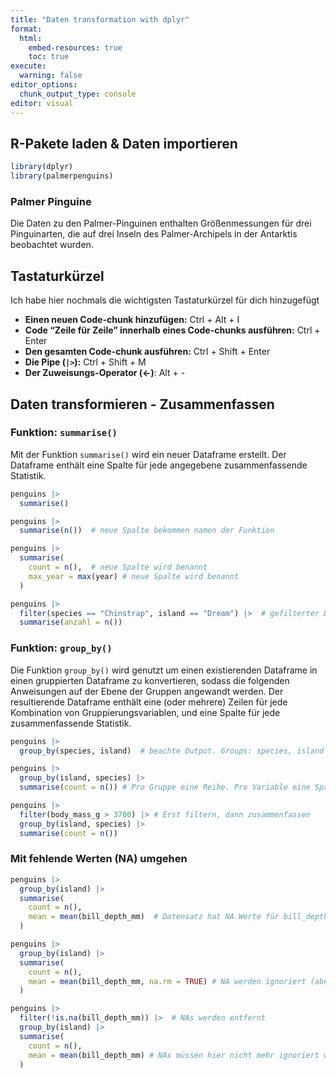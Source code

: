 ```yaml
---
title: "Daten transformation with dplyr"
format:
  html:
    embed-resources: true
    toc: true
execute:
  warning: false
editor_options: 
  chunk_output_type: console
editor: visual
---
```


## R-Pakete laden & Daten importieren

```r
library(dplyr)
library(palmerpenguins)
```

### Palmer Pinguine

Die Daten zu den Palmer-Pinguinen enthalten Größenmessungen für drei Pinguinarten, die auf drei Inseln des Palmer-Archipels in der Antarktis beobachtet wurden.

## Tastaturkürzel

Ich habe hier nochmals die wichtigsten Tastaturkürzel für dich hinzugefügt

-   **Einen neuen Code-chunk hinzufügen:** Ctrl + Alt + I
-   **Code "Zeile für Zeile" innerhalb eines Code-chunks ausführen:** Ctrl + Enter
-   **Den gesamten Code-chunk ausführen:** Ctrl + Shift + Enter
-   **Die Pipe (`|>`):** Ctrl + Shift + M
-   **Der Zuweisungs-Operator (\<-)**: Alt + -

## Daten transformieren - Zusammenfassen

### Funktion: `summarise()`

Mit der Funktion `summarise()` wird ein neuer Dataframe erstellt. Der Dataframe enthält eine Spalte für jede angegebene zusammenfassende Statistik.

```r

penguins |> 
  summarise()

penguins |> 
  summarise(n())  # neue Spalte bekommen namen der Funktion

penguins |> 
  summarise(
    count = n(),  # neue Spalte wird benannt
    max_year = max(year) # neue Spalte wird benannt
  )

penguins |> 
  filter(species == "Chinstrap", island == "Dream") |>  # gefilterter Dataframe wird an summarise weitergegeben
  summarise(anzahl = n())

```

### Funktion: `group_by()`

Die Funktion `group_by()` wird genutzt um einen existierenden Dataframe in einen gruppierten Dataframe zu konvertieren, sodass die folgenden Anweisungen auf der Ebene der Gruppen angewandt werden. Der resultierende Dataframe enthält eine (oder mehrere) Zeilen für jede Kombination von Gruppierungsvariablen, und eine Spalte für jede zusammenfassende Statistik.

```r

penguins |> 
  group_by(species, island)  # beachte Output. Groups: species, island [5]

penguins |> 
  group_by(island, species) |> 
  summarise(count = n()) # Pro Gruppe eine Reihe. Pro Variable eine Spalte im Output.

penguins |> 
  filter(body_mass_g > 3700) |> # Erst filtern, dann zusammenfassen
  group_by(island, species) |> 
  summarise(count = n())

```

### Mit fehlende Werten (NA) umgehen

```r

penguins |> 
  group_by(island) |> 
  summarise(
    count = n(),
    mean = mean(bill_depth_mm)  # Datensatz hat NA Werte für bill_depth_mm
  )

penguins |> 
  group_by(island) |> 
  summarise(
    count = n(),
    mean = mean(bill_depth_mm, na.rm = TRUE) # NA werden ignoriert (aber nicht entfernt)
  )

penguins |> 
  filter(!is.na(bill_depth_mm)) |>  # NAs werden entfernt
  group_by(island) |> 
  summarise(
    count = n(),
    mean = mean(bill_depth_mm) # NAs müssen hier nicht mehr ignoriert werden
  )

```
